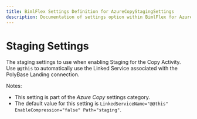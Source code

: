 ```yaml
---
title: BimlFlex Settings Definition for AzureCopyStagingSettings
description: Documentation of settings option within BimlFlex for AzureCopyStagingSettings
---
```

<head>
  <meta name="varigenceProduct" content="BimlFlex"></meta>
  <meta name="varigenceArticleType" content="Reference"></meta>
</head>

# Staging Settings

The staging settings to use when enabling Staging for the Copy Activity. Use `@@this` to automatically use the Linked Service associated with the PolyBase Landing connection.

Notes:

* This setting is part of the *Azure Copy* settings category.
* The default value for this setting is `LinkedServiceName="@@this" EnableCompression="false" Path="staging"`.

